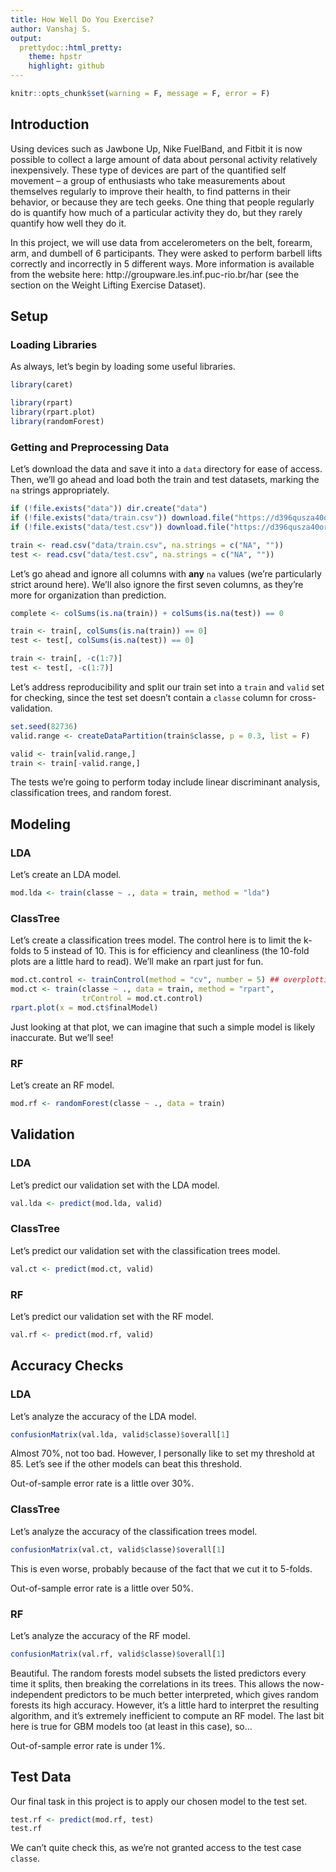 ```yaml
---
title: How Well Do You Exercise?
author: Vanshaj S.
output: 
  prettydoc::html_pretty:
    theme: hpstr
    highlight: github
---
```


```r
knitr::opts_chunk$set(warning = F, message = F, error = F)
```


## Introduction
Using devices such as Jawbone Up, Nike FuelBand, and Fitbit it is now possible to collect a large amount of data about personal activity relatively inexpensively. These type of devices are part of the quantified self movement – a group of enthusiasts who take measurements about themselves regularly to improve their health, to find patterns in their behavior, or because they are tech geeks. One thing that people regularly do is quantify how much of a particular activity they do, but they rarely quantify how well they do it.

In this project, we will use data from accelerometers on the belt, forearm, arm, and dumbell of 6 participants. They were asked to perform barbell lifts correctly and incorrectly in 5 different ways. More information is available from the website here: http://groupware.les.inf.puc-rio.br/har (see the section on the Weight Lifting Exercise Dataset).

## Setup

### Loading Libraries
As always, let's begin by loading some useful libraries.

```r
library(caret)

library(rpart)
library(rpart.plot)
library(randomForest)
```

### Getting and Preprocessing Data
Let's download the data and save it into a `data` directory for ease of access. Then, we'll go ahead and load both the train and test datasets, marking the `na` strings appropriately.

```r
if (!file.exists("data")) dir.create("data")
if (!file.exists("data/train.csv")) download.file("https://d396qusza40orc.cloudfront.net/predmachlearn/pml-training.csv", destfile = "data/train.csv")
if (!file.exists("data/test.csv")) download.file("https://d396qusza40orc.cloudfront.net/predmachlearn/pml-testing.csv", destfile = "data/test.csv")

train <- read.csv("data/train.csv", na.strings = c("NA", ""))
test <- read.csv("data/test.csv", na.strings = c("NA", ""))
```

Let's go ahead and ignore all columns with **any** `na` values (we're particularly strict around here). We'll also ignore the first seven columns, as they're more for organization than prediction.

```r
complete <- colSums(is.na(train)) + colSums(is.na(test)) == 0

train <- train[, colSums(is.na(train)) == 0]
test <- test[, colSums(is.na(test)) == 0]

train <- train[, -c(1:7)]
test <- test[, -c(1:7)]
```

Let's address reproducibility and split our train set into a `train` and `valid` set for checking, since the test set doesn't contain a `classe` column for cross-validation.

```r
set.seed(82736)
valid.range <- createDataPartition(train$classe, p = 0.3, list = F)

valid <- train[valid.range,]
train <- train[-valid.range,]
```

The tests we're going to perform today include linear discriminant analysis, classification trees, and random forest.

## Modeling

### LDA
Let's create an LDA model.

```r
mod.lda <- train(classe ~ ., data = train, method = "lda")
```

### ClassTree
Let's create a classification trees model. The control here is to limit the k-folds to 5 instead of 10. This is for efficiency and cleanliness (the 10-fold plots are a little hard to read). We'll make an rpart just for fun.

```r
mod.ct.control <- trainControl(method = "cv", number = 5) ## overplotting
mod.ct <- train(classe ~ ., data = train, method = "rpart",
                trControl = mod.ct.control)
rpart.plot(x = mod.ct$finalModel)
```

Just looking at that plot, we can imagine that such a simple model is likely inaccurate. But we'll see!

### RF
Let's create an RF model.

```r
mod.rf <- randomForest(classe ~ ., data = train)
```

## Validation

### LDA
Let's predict our validation set with the LDA model.

```r
val.lda <- predict(mod.lda, valid)
```

### ClassTree
Let's predict our validation set with the classification trees model.

```r
val.ct <- predict(mod.ct, valid)
```

### RF
Let's predict our validation set with the RF model.

```r
val.rf <- predict(mod.rf, valid)
```

## Accuracy Checks

### LDA
Let's analyze the accuracy of the LDA model.

```r
confusionMatrix(val.lda, valid$classe)$overall[1]
```

Almost 70%, not too bad. However, I personally like to set my threshold at 85. Let's see if the other models can beat this threshold.

Out-of-sample error rate is a little over 30%.

### ClassTree
Let's analyze the accuracy of the classification trees model.

```r
confusionMatrix(val.ct, valid$classe)$overall[1]
```

This is even worse, probably because of the fact that we cut it to 5-folds.

Out-of-sample error rate is a little over 50%.

### RF
Let's analyze the accuracy of the RF model.

```r
confusionMatrix(val.rf, valid$classe)$overall[1]
```

Beautiful. The random forests model subsets the listed predictors every time it splits, then breaking the correlations in its trees. This allows the now-independent predictors to be much better interpreted, which gives random forests its high accuracy. However, it's a little hard to interpret the resulting algorithm, and it's extremely inefficient to compute an RF model. The last bit here is true for GBM models too (at least in this case), so...

Out-of-sample error rate is under 1%.

## Test Data
Our final task in this project is to apply our chosen model to the test set.

```r
test.rf <- predict(mod.rf, test)
test.rf
```

We can't quite check this, as we're not granted access to the test case `classe`.

